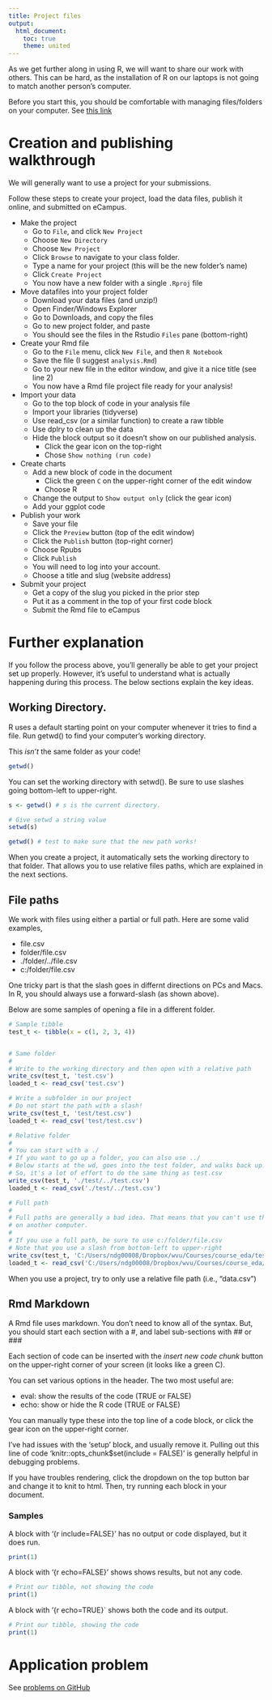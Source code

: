 ```yaml
---
title: Project files
output: 
  html_document:
    toc: true
    theme: united
---
```


As we get further along in using R, we will want to share our work with others. This can be hard, as the installation of R on our laptops is not going to match another person's computer.

Before you start this, you should be comfortable with managing files/folders on your computer. See [this link](r03-folders.html)


# Creation and publishing walkthrough

We will generally want to use a project for your submissions. 

Follow these steps to create your project, load the data files, publish it 
online, and submitted on eCampus.

- Make the project
  - Go to `File`, and click `New Project`
  - Choose `New Directory` 
  - Choose `New Project`
  - Click `Browse` to navigate to your class folder.
  - Type a name for your project (this will be the new folder's name)
  - Click `Create Project`
  - You now have a new folder with a single `.Rproj` file
- Move datafiles into your project folder
  - Download your data files (and unzip!)
  - Open Finder/Windows Explorer
  - Go to Downloads, and copy the files
  - Go to new project folder, and paste
  - You should see the files in the Rstudio `Files` pane (bottom-right)
- Create your Rmd file
  - Go to the `File` menu, click `New File`, and then `R Notebook`
  - Save the file (I suggest `analysis.Rmd`)
  - Go to your new file in the editor window, and give it a nice title (see line 2)
  - You now have a Rmd file project file ready for your analysis!
- Import your data
  - Go to the top block of code in your analysis file
  - Import your libraries (tidyverse)
  - Use read_csv (or a similar function) to create a raw tibble
  - Use dplry to clean up the data
  - Hide the block output so it doesn't show on our published analysis.
    - Click the gear icon on the top-right
    - Chose `Show nothing (run code)`
- Create charts
  - Add a new block of code in the document
    - Click the green `C` on the upper-right corner of the edit window
    - Choose R
  - Change the output to `Show output only` (click the gear icon)
  - Add your ggplot code
- Publish your work
  - Save your file
  - Click the `Preview` button (top of the edit window)
  - Click the `Publish` button (top-right corner)
  - Choose Rpubs
  - Click `Publish`
  - You will need to log into your account. 
  - Choose a title and slug (website address)
- Submit your project
  - Get a copy of the slug you picked in the prior step
  - Put it as a comment in the top of your first code block
  - Submit the Rmd file to eCampus

# Further explanation

If you follow the process above, you'll generally be able to get your project
set up properly. However, it's useful to understand what is actually 
happening during this process. The below sections explain the key ideas.

## Working Directory. 

R uses a default starting point on your computer whenever it tries to find a file.
Run getwd() to find your computer's working directory.

This *isn't* the same folder as your code! 

```r
getwd()
```

You can set the working directory with setwd(). Be sure to use slashes going bottom-left to upper-right.


```r
s <- getwd() # s is the current directory.

# Give setwd a string value 
setwd(s)

getwd() # test to make sure that the new path works!
```

When you create a project, it automatically sets the working directory to 
that folder. That allows you to use relative files paths, which are explained
in the next sections.


## File paths

We work with files using either a partial or full path. Here are some valid
examples,

- file.csv
- folder/file.csv
- ./folder/../file.csv
- c:/folder/file.csv

One tricky part is that the slash goes in differnt directions on PCs and Macs. In R, you should always use a forward-slash (as shown above).

Below are some samples of opening a file in a different folder.

```r
# Sample tibble
test_t <- tibble(x = c(1, 2, 3, 4))


# Same folder
# 
# Write to the working directory and then open with a relative path
write_csv(test_t, 'test.csv')
loaded_t <- read_csv('test.csv')

# Write a subfolder in our project
# Do not start the path with a slash!
write_csv(test_t, 'test/test.csv')
loaded_t <- read_csv('test/test.csv')

# Relative folder
# 
# You can start with a ./
# If you want to go up a folder, you can also use ../
# Below starts at the wd, goes into the test folder, and walks back up.
# So, it's a lot of effort to do the same thing as test.csv 
write_csv(test_t, './test/../test.csv')
loaded_t <- read_csv('./test/../test.csv')

# Full path
# 
# Full paths are generally a bad idea. That means that you can't use the code
# on another computer.
# 
# If you use a full path, be sure to use c:/folder/file.csv
# Note that you use a slash from bottom-left to upper-right
write_csv(test_t, 'C:/Users/ndg00008/Dropbox/wvu/Courses/course_eda/test.csv')
loaded_t <- read_csv('C:/Users/ndg00008/Dropbox/wvu/Courses/course_eda/test.csv')
```

When you use a project, try to only use a relative file path (i.e., "data.csv")


## Rmd Markdown

A Rmd file uses markdown. You don't need to know all of the syntax. But, you
should start each section with a #, and label sub-sections
with ## or ###

Each section of code can be inserted with the *insert new code chunk* button
on the upper-right corner of your screen (it looks like a green C).

You can set various options in the header. The two most useful are:

- eval: show the results of the code (TRUE or FALSE)
- echo: show or hide the R code (TRUE or FALSE)

You can manually type these into the top line of a code block, or click
the gear icon on the upper-right corner.

I've had issues with the 'setup' block, and usually remove it.
Pulling out this line of code 'knitr::opts_chunk$set(include = FALSE)' is generally helpful in debugging problems.

If you have troubles rendering, click the dropdown on the top button bar and change it to knit to html. Then, try running each block in your document.

### Samples

A block with '{r include=FALSE}' has no output or code displayed, but it does run.

```r
print(1)
```

A block with '{r echo=FALSE}' shows shows results, but not any code.

```r
# Print our tibble, not showing the code
print(1)
```

A block with '{r echo=TRUE}` shows both the code and its output.

```r
# Print our tibble, showing the code
print(1)
```

# Application problem

See [problems on GitHub](https://github.com/profgarrett/course_eda_problems/tree/main/r04-project-files)